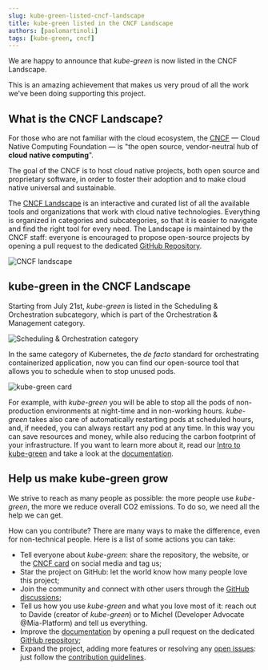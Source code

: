 ```yaml
---
slug: kube-green-listed-cncf-landscape 
title: kube-green listed in the CNCF Landscape
authors: [paolomartinoli]
tags: [kube-green, cncf]
---
```


We are happy to announce that *kube-green* is now listed in the CNCF Landscape.

This is an amazing achievement that makes us very proud of all the work we've been doing supporting this project.

## What is the CNCF Landscape?

For those who are not familiar with the cloud ecosystem, the [CNCF](https://www.cncf.io/) — Cloud Native Computing Foundation — is "the open source, vendor-neutral hub of **cloud native computing**".

The goal of the CNCF is to host cloud native projects, both open source and proprietary software, in order to foster their adoption and to make cloud native universal and sustainable.

The [CNCF Landscape](https://landscape.cncf.io/) is an interactive and curated list of all the available tools and organizations that work with cloud native technologies. 
Everything is organized in categories and subcategories, so that it is easier to navigate and find the right tool for every need. 
The Landscape is maintained by the CNCF staff: everyone is encouraged to propose open-source projects by opening a pull request to the dedicated [GitHub Repository](https://github.com/cncf/landscape).

![CNCF landscape](/img/cncf-landscape.png)

## kube-green in the CNCF Landscape

Starting from July 21st, *kube-green* is listed in the Scheduling & Orchestration subcategory, which is part of the Orchestration & Management category.

![Scheduling & Orchestration category](/img/cncf-landscape-category.png)

In the same category of Kubernetes, the *de facto* standard for orchestrating containerized application, now you can find our open-source tool that allows you to schedule when to stop unused pods.

![kube-green card](/img/cncf-landscape-card.png)

For example, with *kube-green* you will be able to stop all the pods of non-production environments at night-time and in non-working hours. *kube-green* takes also care of automatically restarting pods at scheduled hours, and, if needed, you can always restart any pod at any time.
In this way you can save resources and money, while also reducing the carbon footprint of your infrastructure.
If you want to learn more about it, read our [Intro to kube-green](/blog/welcome-blog-post) and take a look at the [documentation](/docs/getting-started).

## Help us make kube-green grow

We strive to reach as many people as possible: the more people use *kube-green*, the more we reduce overall CO2 emissions. To do so, we need all the help we can get.

How can you contribute? There are many ways to make the difference, even for non-technical people. Here is a list of some actions you can take:

- Tell everyone about *kube-green*: share the repository, the website, or the [CNCF card](https://landscape.cncf.io/card-mode?category=orchestration-management&selected=kube-green) on social media and tag us;
- Star the project on GitHub: let the world know how many people love this project;
- Join the community and connect with other users through the [GitHub discussions](https://github.com/kube-green/kube-green/discussions);
- Tell us how you use *kube-green* and what you love most of it: reach out to Davide (creator of *kube-green*) or to Michel (Developer Advocate @Mia-Platform) and tell us everything.
- Improve the [documentation](/docs/getting-started) by opening a pull request on the dedicated [GitHub repository](https://github.com/kube-green/kube-green.github.io);
- Expand the project, adding more features or resolving any [open issues](https://github.com/kube-green/kube-green/issues): just follow the [contribution guidelines](https://github.com/kube-green/kube-green/blob/main/CONTRIBUTING.md).